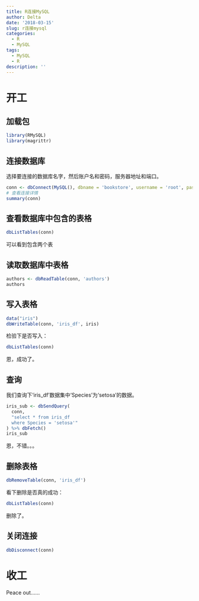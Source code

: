 ```yaml
---
title: R连接MySQL
author: Delta
date: '2018-03-15'
slug: r连接mysql
categories:
  - R
  - MySQL
tags:
  - MySQL
  - R
description: ''
---
```


# 开工
## 加载包
```r
library(RMySQL)
library(magrittr)
```

## 连接数据库
选择要连接的数据库名字，然后账户名和密码，服务器地址和端口。
```r
conn <- dbConnect(MySQL(), dbname = 'bookstore', username = 'root', password = '123456', host = '127.0.0.1', port = 3306)
# 查看连接详情
summary(conn)
```

## 查看数据库中包含的表格
```r
dbListTables(conn)
```
可以看到包含两个表

## 读取数据库中表格
```r
authors <- dbReadTable(conn, 'authors')
authors
```

## 写入表格
```r
data("iris")
dbWriteTable(conn, 'iris_df', iris)
```

检验下是否写入：
```r
dbListTables(conn)
```
恩，成功了。

## 查询
我们查询下‘iris_df’数据集中‘Species’为‘setosa’的数据。
```r
iris_sub <- dbSendQuery(
  conn, 
  "select * from iris_df 
  where Species = 'setosa'"
) %>% dbFetch()
iris_sub
```
恩，不错。。。


## 删除表格
```r
dbRemoveTable(conn, 'iris_df')
```
看下删除是否真的成功：
```r
dbListTables(conn)
```
删除了。

## 关闭连接
```r
dbDisconnect(conn)
```
# 收工
Peace out……

